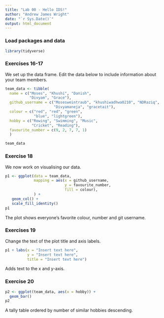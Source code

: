 ```yaml
---
title: "Lab 00 - Hello IDS!"
author: "Andrew James Wright"
date: "`r Sys.Date()`"
output: html_document
---
```


### Load packages and data

```r
library(tidyverse) 
```

### Exercises 16-17

We set up the data frame. Edit the data below to include information about your team members.

```r
team_data <- tibble(
  name = c("Moses", "Khushi", "Danish", 
           "Divyam", "Grace"),
  github_username = c("Mosesweintraub", "khushiwadhwa0210", "NDRaziq", 
                      "Divyamaneja", "gracetait"), 
  colour = c("red", "red", "green", 
             "blue", "lightgreen"),
  hobby = c("Rowing", "Swimming", "Music", 
            "Cricket", "Reading"),
  favourite_number = c(9, 2, 7, 7, 1)
  )

team_data
```

### Exercise 18

We now work on visualising our data. 

```r
p1 <- ggplot(data = team_data, 
             mapping = aes(x = github_username, 
                           y = favourite_number,
                           fill = colour), 
             ) +
   geom_col() +
   scale_fill_identity()
p1
```


The plot shows everyone's favorite colour, number and git username.

### Exercises 19

Change the text of the plot title and axis labels.

```r
p1 + labs(x = "Insert text here", 
          y = "Insert text here",
          title = "Insert text here")
```

Adds text to the x and y-axis.

### Exercise 20

```r
p2 <- ggplot(team_data, aes(x = hobby)) +
  geom_bar()
p2
```

A tally table ordered by number of similar hobbies descending.